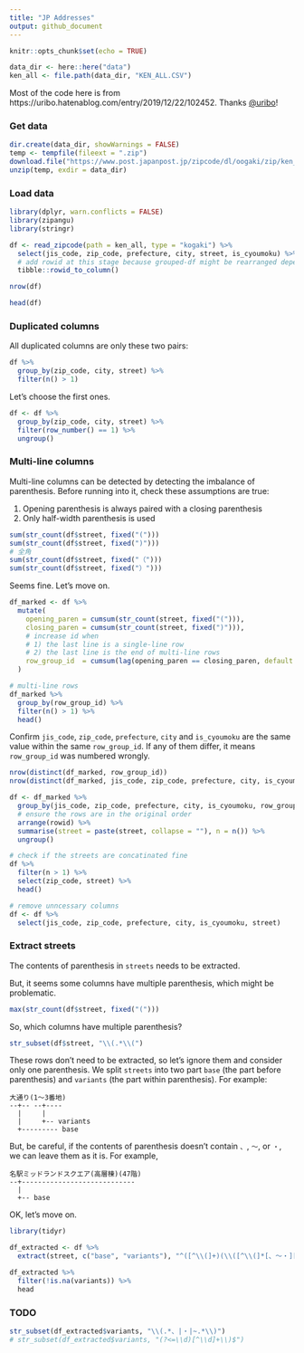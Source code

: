 ```yaml
---
title: "JP Addresses"
output: github_document
---
```


```r
knitr::opts_chunk$set(echo = TRUE)

data_dir <- here::here("data")
ken_all <- file.path(data_dir, "KEN_ALL.CSV")
```

Most of the code here is from https://uribo.hatenablog.com/entry/2019/12/22/102452. Thanks [\@uribo](https://github.com/uribo)!

### Get data

```r
dir.create(data_dir, showWarnings = FALSE)
temp <- tempfile(fileext = ".zip")
download.file("https://www.post.japanpost.jp/zipcode/dl/oogaki/zip/ken_all.zip", temp)
unzip(temp, exdir = data_dir)
```

### Load data

```r
library(dplyr, warn.conflicts = FALSE)
library(zipangu)
library(stringr)

df <- read_zipcode(path = ken_all, type = "kogaki") %>%
  select(jis_code, zip_code, prefecture, city, street, is_cyoumoku) %>% 
  # add rowid at this stage because grouped-df might be rearranged depending on the version of dplyr...
  tibble::rowid_to_column()

nrow(df)

head(df)
```

### Duplicated columns

All duplicated columns are only these two pairs:

```r
df %>% 
  group_by(zip_code, city, street) %>% 
  filter(n() > 1)
```

Let's choose the first ones.

```r
df <- df %>% 
  group_by(zip_code, city, street) %>% 
  filter(row_number() == 1) %>%
  ungroup()
```

### Multi-line columns

Multi-line columns can be detected by detecting the imbalance of parenthesis.
Before running into it, check these assumptions are true:

1. Opening parenthesis is always paired with a closing parenthesis
2. Only half-width parenthesis is used

```r
sum(str_count(df$street, fixed("(")))
sum(str_count(df$street, fixed(")")))
# 全角
sum(str_count(df$street, fixed("（")))
sum(str_count(df$street, fixed("）")))
```

Seems fine. Let's move on.

```r
df_marked <- df %>%
  mutate(
    opening_paren = cumsum(str_count(street, fixed("("))),
    closing_paren = cumsum(str_count(street, fixed(")"))),
    # increase id when
    # 1) the last line is a single-line row
    # 2) the last line is the end of multi-line rows
    row_group_id  = cumsum(lag(opening_paren == closing_paren, default = 0))
  )

# multi-line rows
df_marked %>%
  group_by(row_group_id) %>% 
  filter(n() > 1) %>% 
  head()
```

Confirm `jis_code`, `zip_code`, `prefecture`, `city` and `is_cyoumoku` are the same value within the same `row_group_id`. If any of them differ, it means `row_group_id` was numbered wrongly.

```r
nrow(distinct(df_marked, row_group_id))
nrow(distinct(df_marked, jis_code, zip_code, prefecture, city, is_cyoumoku, row_group_id))
```



```r
df <- df_marked %>%
  group_by(jis_code, zip_code, prefecture, city, is_cyoumoku, row_group_id) %>%
  # ensure the rows are in the original order
  arrange(rowid) %>%
  summarise(street = paste(street, collapse = ""), n = n()) %>% 
  ungroup()

# check if the streets are concatinated fine
df %>%
  filter(n > 1) %>%
  select(zip_code, street) %>% 
  head()
```

```r
# remove unncessary columns
df <- df %>% 
  select(jis_code, zip_code, prefecture, city, is_cyoumoku, street)
```

### Extract streets

The contents of parenthesis in `streets` needs to be extracted.

But, it seems some columns have multiple parenthesis, which might be problematic.

```r
max(str_count(df$street, fixed("(")))
```

So, which columns have multiple parenthesis?

```r
str_subset(df$street, "\\(.*\\(")
```

These rows don't need to be extracted, so let's ignore them and consider only one parenthesis.
We split `streets` into two part `base` (the part before parenthesis) and `variants` (the part within parenthesis).
For example:

```
大通り(1〜3番地)
--+-- --+----
  |     |
  |     +-- variants
  +--------- base
```

But, be careful, if the contents of parenthesis doesn't contain `、`, `〜`, or `・`, we can leave them as it is.
For example,

```
名駅ミッドランドスクエア(高層棟)(47階)
--+----------------------------
  |
  +-- base
```

OK, let's move on.

```r
library(tidyr)

df_extracted <- df %>%
  extract(street, c("base", "variants"), "^([^\\(]+)(\\([^\\(]*[、〜・][^\\(]*\\))?$")

df_extracted %>% 
  filter(!is.na(variants)) %>% 
  head
```

### TODO

```r
str_subset(df_extracted$variants, "\\(.*、|・|~.*\\)")
# str_subset(df_extracted$variants, "(?<=\\d)[^\\d]+\\)$")
```